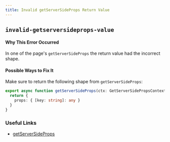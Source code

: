 ```yaml
---
title: Invalid getServerSideProps Return Value
---
```


## `invalid-getserversideprops-value`

#### Why This Error Occurred

In one of the page's `getServerSideProps` the return value had the incorrect shape.

#### Possible Ways to Fix It

Make sure to return the following shape from `getServerSideProps`:

```ts filename="pages/example.js"
export async function getServerSideProps(ctx: GetServerSidePropsContext) {
  return {
    props: { [key: string]: any }
  }
}
```

### Useful Links

- [getServerSideProps](/docs/api-reference/data-fetching/get-server-side-props)
